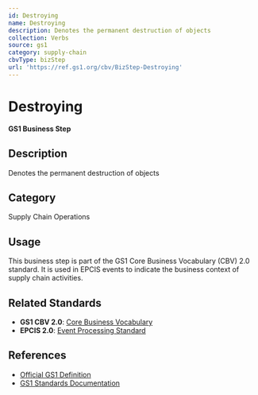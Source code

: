 ```yaml
---
id: Destroying
name: Destroying
description: Denotes the permanent destruction of objects
collection: Verbs
source: gs1
category: supply-chain
cbvType: bizStep
url: 'https://ref.gs1.org/cbv/BizStep-Destroying'
---
```

# Destroying

**GS1 Business Step**

## Description

Denotes the permanent destruction of objects

## Category

Supply Chain Operations

## Usage

This business step is part of the GS1 Core Business Vocabulary (CBV) 2.0 standard. It is used in EPCIS events to indicate the business context of supply chain activities.

## Related Standards

- **GS1 CBV 2.0**: [Core Business Vocabulary](https://ref.gs1.org/standards/cbv/)
- **EPCIS 2.0**: [Event Processing Standard](https://ref.gs1.org/standards/epcis/)

## References

- [Official GS1 Definition](https://ref.gs1.org/cbv/BizStep-Destroying)
- [GS1 Standards Documentation](https://www.gs1.org/standards)
